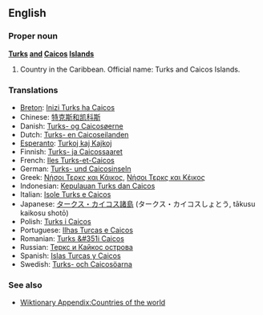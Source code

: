 ==English==

===Proper noun===
'''[[Turks]] [[and]] [[Caicos]] [[Island]]s'''

# Country in the Caribbean.  Official name: Turks and Caicos Islands.

===Translations===
*[[Breton]]: [[Inizi Turks ha Caicos]]
*Chinese: [[特克斯和凯科斯]]
*Danish: [[Turks- og Caicosøerne]]
*Dutch: [[Turks- en Caicoseilanden]]
*[[Esperanto]]: [[Turkoj kaj Kajkoj]]
*Finnish: [[Turks- ja Caicossaaret]]
*French: [[Iles Turks-et-Caicos]]
*German: [[Turks- und Caicosinseln]]
*Greek: [[Νήσοι Τερκς και Κάικος]], [[Νήσοι Τερκς και Κέικος]]
*Indonesian: [[Kepulauan Turks dan Caicos]]
*Italian: [[Isole Turks e Caicos]]
*Japanese: [[タークス・カイコス諸島]] (タークス・カイコスしょとう, tākusu kaikosu shotō)
*Polish: [[Turks i Caicos]]
*Portuguese: [[Ilhas Turcas e Caicos]]
*Romanian: [[Turks &#351i Caicos]]
*Russian: [[Теркс и Кайкос острова]]
*Spanish: [[Islas Turcas y Caicos]]
*Swedish: [[Turks- och Caicosöarna]]

===See also===
*[[Wiktionary Appendix:Countries of the world]]